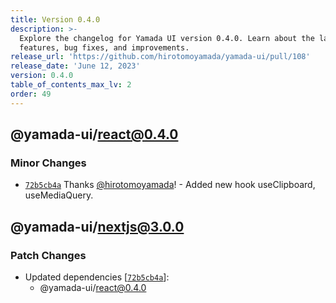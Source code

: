 ```yaml
---
title: Version 0.4.0
description: >-
  Explore the changelog for Yamada UI version 0.4.0. Learn about the latest
  features, bug fixes, and improvements.
release_url: 'https://github.com/hirotomoyamada/yamada-ui/pull/108'
release_date: 'June 12, 2023'
version: 0.4.0
table_of_contents_max_lv: 2
order: 49
---
```


## @yamada-ui/react@0.4.0

### Minor Changes

- [`72b5cb4a`](https://github.com/hirotomoyamada/yamada-ui/commit/72b5cb4a514743144336f79df29ce48939b22f2d) Thanks [@hirotomoyamada](https://github.com/hirotomoyamada)! - Added new hook useClipboard, useMediaQuery.

## @yamada-ui/nextjs@3.0.0

### Patch Changes

- Updated dependencies \[[`72b5cb4a`](https://github.com/hirotomoyamada/yamada-ui/commit/72b5cb4a514743144336f79df29ce48939b22f2d)]:
  - @yamada-ui/react@0.4.0
